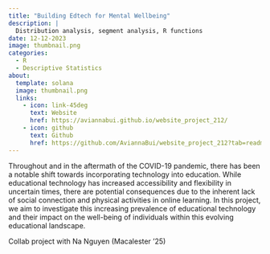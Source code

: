 ```yaml
---
title: "Building Edtech for Mental Wellbeing"
description: |
  Distribution analysis, segment analysis, R functions
date: 12-12-2023
image: thumbnail.png
categories:
  - R
  - Descriptive Statistics
about: 
  template: solana
  image: thumbnail.png
  links: 
    - icon: link-45deg
      text: Website
      href: https://aviannabui.github.io/website_project_212/
    - icon: github
      text: Github
      href: https://github.com/AviannaBui/website_project_212?tab=readme-ov-file
---
```


Throughout and in the aftermath of the COVID-19 pandemic, there has been a notable shift towards incorporating technology into education. While educational technology has increased accessibility and flexibility in uncertain times, there are potential consequences due to the inherent lack of social connection and physical activities in online learning. In this project, we aim to investigate this increasing prevalence of educational technology and their impact on the well-being of individuals within this evolving educational landscape.

Collab project with Na Nguyen (Macalester '25) 